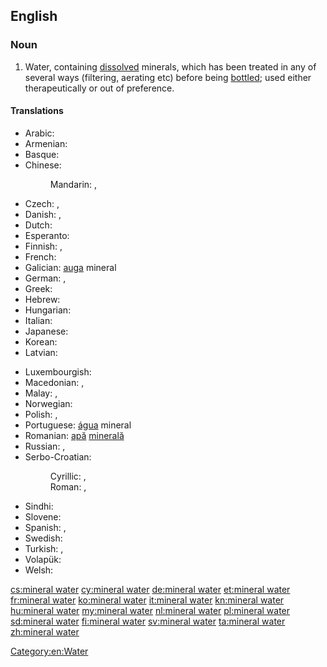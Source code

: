 ==English==
{{wikipedia}}

===Noun===
{{en-noun|head=[[mineral]] [[water]]|-|s}}

# Water, containing [[dissolved]] minerals, which has been treated in any of several ways (filtering, aerating etc) before being [[bottle]]d; used either therapeutically or out of preference.

====Translations====
{{trans-top|water containing dissolved minerals}}
* Arabic: {{t|ar|ماء معدني|m|tr=maa' ma3diniy}}
* Armenian: {{t|hy|հանքային ջուր|tr=hank'ayin ǰur|sc=Armn}}
* Basque: {{t|eu|ur mineral}}
* Chinese:
*: Mandarin: {{t|cmn|礦泉水|sc=Hani}}, {{t+|cmn|矿泉水|tr=kuàngquán shuǐ|sc=Hani}}
* Czech: {{t+|cs|minerálka|f}}, {{t|cs|minerální voda|f}}
* Danish: {{t|da|danskvand|n|c}}, {{t|da|mineralvand|n|c}}
* Dutch: {{t+|nl|mineraalwater|n}}
* Esperanto: {{t|eo|mineralakvo}}
* Finnish: {{t+|fi|lähdevesi}}, {{t+|fi|vesi}}
* French: {{t+|fr|eau minérale|f}}
* Galician: [[auga]] mineral {{g|f}}
* German: {{t+|de|Mineralwasser|n}}, {{t+|de|Wasser|n}}
* Greek: {{t|el|μεταλλικό νερό|n|tr=metallikó neró|sc=Grek}}
* Hebrew: {{t|he|מים מינרלים|m-p|tr=máyim minerálim}}
* Hungarian: {{t+|hu|ásványvíz}}
* Italian: {{t|it|acqua minerale|f}}
* Japanese: {{t|ja|ミネラルウォーター|tr=mineraruwōtā}}
* Korean: {{t+|ko|광천수|tr=gwang-cheon-su|sc=Kore}}
* Latvian: {{t|lv|mineralūdens}}
{{trans-mid}}
* Luxembourgish: {{t|lb|Mineralwaasser}}
* Macedonian: {{t|mk|кисела вода|f|tr=kísela voda|sc=Cyrl}}, {{t|mk|минерална вода|f|tr=minerálna vóda|sc=Cyrl}}
* Malay: {{t|ms|air mineral}}, {{t|ms|air semulajadi}}
* Norwegian: {{t|no|mineralvann|n}}
* Polish: {{t+|pl|woda mineralna|f}}, {{t+|pl|woda|f}}
* Portuguese: [[água]] mineral {{g|f}}
* Romanian: [[apă]] [[mineral|minerală]] {{g|f}}
* Russian: {{t+|ru|минеральная вода|f|tr=minerál’naja vodá|sc=Cyrl}}, {{qualifier|colloquial}} {{t+|ru|минералка|f|tr=minerálka|sc=Cyrl}}
* Serbo-Croatian:
*: Cyrillic: {{t|sh|кисела вода|f}}, {{t|sh|минерална вода|f}}
*: Roman: {{t|sh|kisela voda|f}}, {{t|sh|mineralna voda|f}}
* Sindhi: {{t|sd|ُمعدنياب|m|tr=maediniyaab}}
* Slovene: {{t+|sl|mineralna voda|f}}
* Spanish: {{t+|es|agua mineral|f}}, {{t|es|agua mineralizada|f}}
* Swedish: {{t+|sv|mineralvatten|n}}
* Turkish: {{t+|tr|maden suyu}}, {{t+|tr|soda}}
* Volapük: {{t|vo|minavat}}
* Welsh: {{t+|cy|dŵr mineral|m}}
{{trans-bottom}}

[[Category:en:Water]]

[[cs:mineral water]]
[[cy:mineral water]]
[[de:mineral water]]
[[et:mineral water]]
[[fr:mineral water]]
[[ko:mineral water]]
[[it:mineral water]]
[[kn:mineral water]]
[[hu:mineral water]]
[[my:mineral water]]
[[nl:mineral water]]
[[pl:mineral water]]
[[sd:mineral water]]
[[fi:mineral water]]
[[sv:mineral water]]
[[ta:mineral water]]
[[zh:mineral water]]
